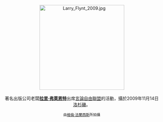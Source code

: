 <center>
[[File:Larry_Flynt_2009.jpg|275px]]
<br><br>
著名出版公司老闆'''[[拉里·弗萊恩特|拉里·弗萊恩特]]'''出席[[言論自由聯盟|言論自由聯盟]]的活動，攝於2009年11月14日[[洛杉磯|洛杉磯]]。
<p>
<small>由[[:en:User:Toglenn|格倫·法蘭西斯]]所拍攝</small>
</center>